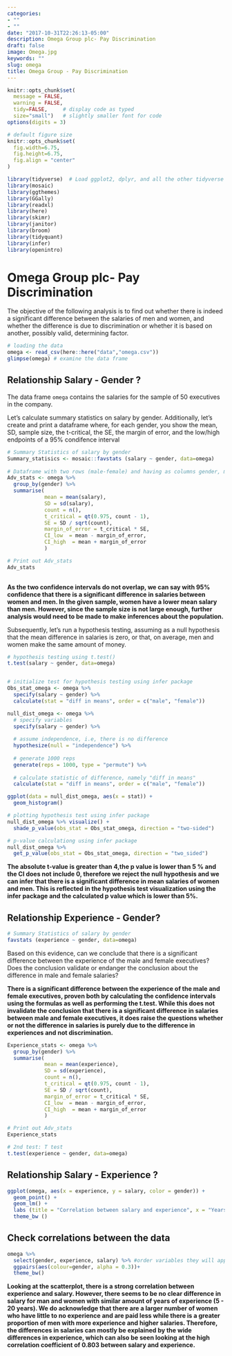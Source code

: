 ```yaml
---
categories:
- ""
- ""
date: "2017-10-31T22:26:13-05:00"
description: Omega Group plc- Pay Discrimination
draft: false
image: Omega.jpg
keywords: ""
slug: omega
title: Omega Group - Pay Discrimination
---
```


```r
knitr::opts_chunk$set(
  message = FALSE, 
  warning = FALSE, 
  tidy=FALSE,     # display code as typed
  size="small")   # slightly smaller font for code
options(digits = 3)

# default figure size
knitr::opts_chunk$set(
  fig.width=6.75, 
  fig.height=6.75,
  fig.align = "center"
)
```

```r
library(tidyverse)  # Load ggplot2, dplyr, and all the other tidyverse packages
library(mosaic)
library(ggthemes)
library(GGally)
library(readxl)
library(here)
library(skimr)
library(janitor)
library(broom)
library(tidyquant)
library(infer)
library(openintro)
```


# Omega Group plc- Pay Discrimination

The objective of the following analysis is to find out whether there is indeed a significant difference between the salaries of men and women, and whether the difference is due to discrimination or whether it is based on another, possibly valid, determining factor.


```r

# loading the data
omega <- read_csv(here::here("data","omega.csv"))
glimpse(omega) # examine the data frame

```

## Relationship Salary - Gender ?

The data frame `omega` contains the salaries for the sample of 50 executives in the company. 

Let's calculate summary statistics on salary by gender. Additionally, let's create and print a dataframe where, for each gender, you show the mean, SD, sample size, the t-critical, the SE, the margin of error, and the low/high endpoints of a 95% condifence interval

```r

# Summary Statistics of salary by gender
Summary_statisics <- mosaic::favstats (salary ~ gender, data=omega)
    
# Dataframe with two rows (male-female) and having as columns gender, mean, SD, sample size, the t-critical value, the standard error, the margin of error, and the low/high endpoints of a 95% confidence interval
Adv_stats <- omega %>% 
  group_by(gender) %>% 
  summarise(
            mean = mean(salary),
            SD = sd(salary),
            count = n(),
            t_critical = qt(0.975, count - 1),
            SE = SD / sqrt(count),
            margin_of_error = t_critical * SE,
            CI_low  = mean - margin_of_error,
            CI_high  = mean + margin_of_error
            )

# Print out Adv_stats
Adv_stats
      

```

**As the two confidence intervals do not overlap, we can say with 95% confidence that there is a significant difference in salaries between women and men. In the given sample, women have a lower mean salary than men. However, since the sample size is not large enough, further analysis would need to be made to make inferences about the population.**

Subsequently, let's run a hypothesis testing, assuming as a null hypothesis that the mean difference in salaries is zero, or that, on average, men and women make the same amount of money. 

```r

# hypothesis testing using t.test() 
t.test(salary ~ gender, data=omega)


# initialize test for hypothesis testing using infer package
Obs_stat_omega <- omega %>%
  specify(salary ~ gender) %>%
  calculate(stat = "diff in means", order = c("male", "female"))

null_dist_omega <- omega %>%
  # specify variables
  specify(salary ~ gender) %>%
  
  # assume independence, i.e, there is no difference
  hypothesize(null = "independence") %>%
  
  # generate 1000 reps
  generate(reps = 1000, type = "permute") %>%
  
  # calculate statistic of difference, namely "diff in means"
  calculate(stat = "diff in means", order = c("male", "female"))

ggplot(data = null_dist_omega, aes(x = stat)) +
  geom_histogram()

# plotting hypothesis test using infer package
null_dist_omega %>% visualize() +
  shade_p_value(obs_stat = Obs_stat_omega, direction = "two-sided")

# p-value calculationg using infer package 
null_dist_omega %>%
  get_p_value(obs_stat = Obs_stat_omega, direction = "two_sided")


```

**The absolute t-value is greater than 4,the p value is lower than 5 % and the CI does not include 0, therefore we reject the null hypothesis and we can infer that there is a significant difference in mean salaries of women and men. This is reflected in the hypothesis test visualization using the infer package and the calculated p value which is lower than 5%.**


## Relationship Experience - Gender?


```r
# Summary Statistics of salary by gender
favstats (experience ~ gender, data=omega)

```

Based on this evidence, can we conclude that there is a significant difference between the experience of the male and female executives? Does the conclusion validate or endanger the conclusion about the difference in male and female salaries?

**There is a significant difference between the experience of the male and female executives, proven both by calculating the confidence intervals using the formulas as well as performing the t.test. While this does not invalidate the conclusion that there is a significant difference in salaries between male and female executives, it does raise the questions whether or not the difference in salaries is purely due to the difference in experiences and not discrimination.**

```r

Experience_stats <- omega %>% 
  group_by(gender) %>% 
  summarise(
            mean = mean(experience),
            SD = sd(experience),
            count = n(),
            t_critical = qt(0.975, count - 1),
            SE = SD / sqrt(count),
            margin_of_error = t_critical * SE,
            CI_low  = mean - margin_of_error,
            CI_high  = mean + margin_of_error
            )

# Print out Adv_stats
Experience_stats

# 2nd test: T test 
t.test(experience ~ gender, data=omega)


```


## Relationship Salary - Experience ?


```r

ggplot(omega, aes(x = experience, y = salary, color = gender)) + 
  geom_point() +
  geom_lm() +
  labs (title = "Correlation between salary and experience", x = "Years of experience", y = "Salary") +
  theme_bw () 

```

## Check correlations between the data

```r
omega %>% 
  select(gender, experience, salary) %>% #order variables they will appear in ggpairs()
  ggpairs(aes(colour=gender, alpha = 0.3))+
  theme_bw()
```

**Looking at the scatterplot, there is a strong correlation between experience and salary. However, there seems to be no clear difference in salary for man and women with similar amount of years of experience (5 - 20 years). We do acknowledge that there are a larger number of women who have little to no experience and are paid less while there is a greater proportion of men with more experience and higher salaries. Therefore, the differences in salaries can mostly be explained by the wide differences in experience, which can also be seen looking at the high correlation coefficient of 0.803 between salary and experience.**
